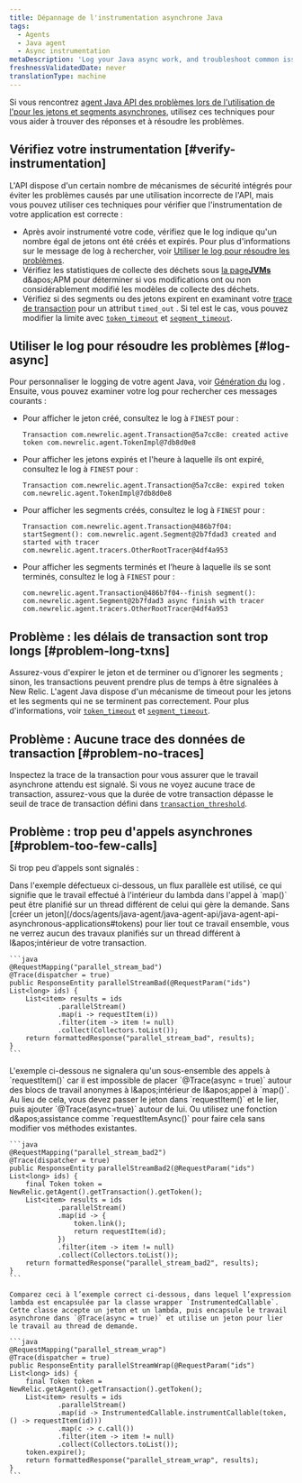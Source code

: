 ```yaml
---
title: Dépannage de l'instrumentation asynchrone Java
tags:
  - Agents
  - Java agent
  - Async instrumentation
metaDescription: 'Log your Java async work, and troubleshoot common issues with Java async instrumentation.'
freshnessValidatedDate: never
translationType: machine
---
```


Si vous rencontrez [agent Java API des problèmes lors de l'utilisation de l'pour les jetons et segments asynchrones](/docs/agents/java-agent/java-agent-api/java-agent-api-asynchronous-applications), utilisez ces techniques pour vous aider à trouver des réponses et à résoudre les problèmes.

## Vérifiez votre instrumentation [#verify-instrumentation]

L'API dispose d'un certain nombre de mécanismes de sécurité intégrés pour éviter les problèmes causés par une utilisation incorrecte de l'API, mais vous pouvez utiliser ces techniques pour vérifier que l'instrumentation de votre application est correcte :

* Après avoir instrumenté votre code, vérifiez que le log indique qu'un nombre égal de jetons ont été créés et expirés. Pour plus d'informations sur le message de log à rechercher, voir [Utiliser le log pour résoudre les problèmes](#log-async).
* Vérifiez les statistiques de collecte des déchets sous [la page<DNT>**JVMs**</DNT> ](/docs/agents/java-agent/features/jvm-metrics-page)d&amp;apos;APM pour déterminer si vos modifications ont ou non considérablement modifié les modèles de collecte des déchets.
* Vérifiez si des segments ou des jetons expirent en examinant votre [trace de transaction](/docs/apm/transactions/transaction-traces/introduction-transaction-traces) pour un attribut `timed_out` . Si tel est le cas, vous pouvez modifier la limite avec [`token_timeout`](/docs/agents/java-agent/configuration/java-agent-configuration-config-file#cfg-token_timeout) et [`segment_timeout`](/docs/agents/java-agent/configuration/java-agent-configuration-config-file#cfg-segment_timeout).

## Utiliser le log pour résoudre les problèmes [#log-async]

Pour personnaliser le logging de votre agent Java, voir [Génération du](/docs/agents/java-agent/troubleshooting/generating-logs-troubleshooting-java) log . Ensuite, vous pouvez examiner votre log pour rechercher ces messages courants :

* Pour afficher le jeton créé, consultez le log à `FINEST` pour :

  ```
  Transaction com.newrelic.agent.Transaction@5a7cc8e: created active token com.newrelic.agent.TokenImpl@7db8d0e8
  ```

* Pour afficher les jetons expirés et l'heure à laquelle ils ont expiré, consultez le log à `FINEST` pour :

  ```
  Transaction com.newrelic.agent.Transaction@5a7cc8e: expired token com.newrelic.agent.TokenImpl@7db8d0e8
  ```

* Pour afficher les segments créés, consultez le log à `FINEST` pour :

  ```
  Transaction com.newrelic.agent.Transaction@486b7f04: startSegment(): com.newrelic.agent.Segment@2b7fdad3 created and started with tracer com.newrelic.agent.tracers.OtherRootTracer@4df4a953
  ```

* Pour afficher les segments terminés et l’heure à laquelle ils se sont terminés, consultez le log à `FINEST` pour :

  ```
  com.newrelic.agent.Transaction@486b7f04--finish segment(): com.newrelic.agent.Segment@2b7fdad3 async finish with tracer com.newrelic.agent.tracers.OtherRootTracer@4df4a953
  ```

## Problème : les délais de transaction sont trop longs [#problem-long-txns]

Assurez-vous d'expirer le jeton et de terminer ou d'ignorer les segments ; sinon, les transactions peuvent prendre plus de temps à être signalées à New Relic. L'agent Java dispose d'un mécanisme de timeout pour les jetons et les segments qui ne se terminent pas correctement. Pour plus d'informations, voir [`token_timeout`](/docs/agents/java-agent/configuration/java-agent-configuration-config-file#cfg-token_timeout) et [`segment_timeout`](/docs/agents/java-agent/configuration/java-agent-configuration-config-file#cfg-segment_timeout).

## Problème : Aucune trace des données de transaction [#problem-no-traces]

Inspectez la trace de la transaction pour vous assurer que le travail asynchrone attendu est signalé. Si vous ne voyez aucune trace de transaction, assurez-vous que la durée de votre transaction dépasse le seuil de trace de transaction défini dans [`transaction_threshold`](/docs/agents/java-agent/configuration/java-agent-configuration-config-file#tt-transaction_threshold).

## Problème : trop peu d'appels asynchrones [#problem-too-few-calls]

Si trop peu d’appels sont signalés :

<CollapserGroup>
  <Collapser id="ensure-appropriate-link" title="Assurez-vous que chaque activité que vous monitorez est correctement liée">
    Dans l'exemple défectueux ci-dessous, un flux parallèle est utilisé, ce qui signifie que le travail effectué à l'intérieur du lambda dans l'appel à `map()` peut être planifié sur un thread différent de celui qui gère la demande. Sans [créer un jeton](/docs/agents/java-agent/java-agent-api/java-agent-api-asynchronous-applications#tokens) pour lier tout ce travail ensemble, vous ne verrez aucun des travaux planifiés sur un thread différent à l&amp;apos;intérieur de votre transaction.

    ```java
    @RequestMapping("parallel_stream_bad")
    @Trace(dispatcher = true)
    public ResponseEntity parallelStreamBad(@RequestParam("ids") List<long> ids) {
        List<item> results = ids
                .parallelStream()
                .map(i -> requestItem(i))
                .filter(item -> item != null)
                .collect(Collectors.toList());
        return formattedResponse("parallel_stream_bad", results);  
    }
    ```
  </Collapser>

  <Collapser id="check-annotations" title="Vérifiez si vous manquez des annotations requises">
    L'exemple ci-dessous ne signalera qu'un sous-ensemble des appels à `requestItem()` car il est impossible de placer `@Trace(async = true)` autour des blocs de travail anonymes à l&amp;apos;intérieur de l&amp;apos;appel à `map()`. Au lieu de cela, vous devez passer le jeton dans `requestItem()` et le lier, puis ajouter `@Trace(async=true)` autour de lui. Ou utilisez une fonction d&amp;apos;assistance comme `requestItemAsync()` pour faire cela sans modifier vos méthodes existantes.

    ```java
    @RequestMapping("parallel_stream_bad2")
    @Trace(dispatcher = true)
    public ResponseEntity parallelStreamBad2(@RequestParam("ids") List<long> ids) {
        final Token token = NewRelic.getAgent().getTransaction().getToken();
        List<item> results = ids
                .parallelStream()
                .map(id -> {
                    token.link();
                    return requestItem(id);
                })
                .filter(item -> item != null)
                .collect(Collectors.toList());
        return formattedResponse("parallel_stream_bad2", results);
    }
    ```

    Comparez ceci à l’exemple correct ci-dessous, dans lequel l’expression lambda est encapsulée par la classe wrapper `InstrumentedCallable`. Cette classe accepte un jeton et un lambda, puis encapsule le travail asynchrone dans `@Trace(async = true)` et utilise un jeton pour lier le travail au thread de demande.

    ```java
    @RequestMapping("parallel_stream_wrap")
    @Trace(dispatcher = true)
    public ResponseEntity parallelStreamWrap(@RequestParam("ids") List<long> ids) {
        final Token token = NewRelic.getAgent().getTransaction().getToken();
        List<item> results = ids
                .parallelStream()
                .map(id -> InstrumentedCallable.instrumentCallable(token, () -> requestItem(id)))
                .map(c -> c.call())
                .filter(item -> item != null)
                .collect(Collectors.toList());
        token.expire();
        return formattedResponse("parallel_stream_wrap", results);
    }
    ```
  </Collapser>
</CollapserGroup>